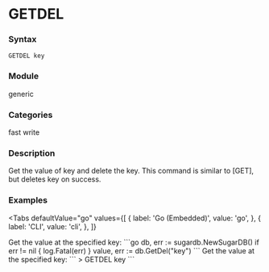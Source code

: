 
# GETDEL

### Syntax
```
GETDEL key
```

### Module
<span className="acl-category">generic</span>

### Categories
<span className="acl-category">fast</span>
<span className="acl-category">write</span>

### Description
Get the value of key and delete the key. This command is similar to [GET], but deletes key on success.

### Examples

<Tabs
  defaultValue="go"
  values={[
    { label: 'Go (Embedded)', value: 'go', },
    { label: 'CLI', value: 'cli', },
  ]}
>
  <TabItem value="go">
    Get the value at the specified key:
    ```go
    db, err := sugardb.NewSugarDB()
    if err != nil {
      log.Fatal(err)
    }
    value, err := db.GetDel("key")
    ```
  </TabItem>
  <TabItem value="cli">
    Get the value at the specified key:
    ```
    > GETDEL key
    ```
  </TabItem>
</Tabs>
